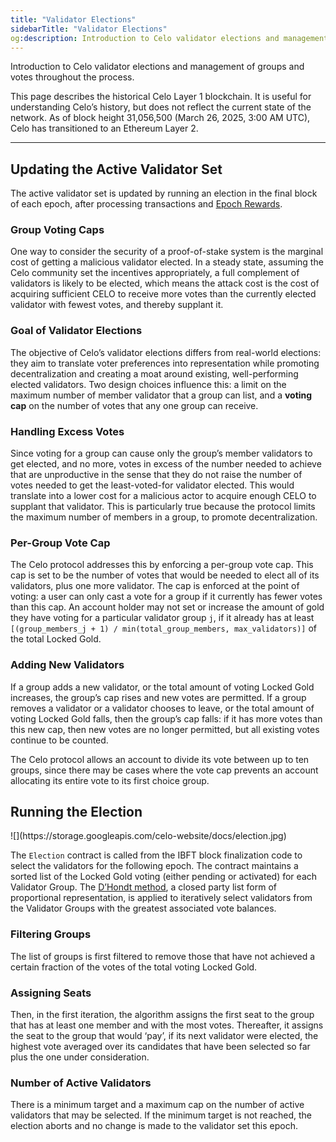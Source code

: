 ```yaml
---
title: "Validator Elections"
sidebarTitle: "Validator Elections"
og:description: Introduction to Celo validator elections and management of groups and votes throughout the process.
---
```


Introduction to Celo validator elections and management of groups and votes throughout the process.

<Warning>
This page describes the historical Celo Layer 1 blockchain. It is useful for understanding Celo’s history, but does not reflect the current state of the network. As of block height 31,056,500 (March 26, 2025, 3:00 AM UTC), Celo has transitioned to an Ethereum Layer 2.
</Warning>

---

## Updating the Active Validator Set

The active validator set is updated by running an election in the final block of each epoch, after processing transactions and [Epoch Rewards](/what-is-celo/about-celo-l1/protocol/pos/epoch-rewards).

### Group Voting Caps

One way to consider the security of a proof-of-stake system is the marginal cost of getting a malicious validator elected. In a steady state, assuming the Celo community set the incentives appropriately, a full complement of validators is likely to be elected, which means the attack cost is the cost of acquiring sufficient CELO to receive more votes than the currently elected validator with fewest votes, and thereby supplant it.

### Goal of Validator Elections

The objective of Celo’s validator elections differs from real-world elections: they aim to translate voter preferences into representation while promoting decentralization and creating a moat around existing, well-performing elected validators. Two design choices influence this: a limit on the maximum number of member validator that a group can list, and a **voting cap** on the number of votes that any one group can receive.

### Handling Excess Votes

Since voting for a group can cause only the group’s member validators to get elected, and no more, votes in excess of the number needed to achieve that are unproductive in the sense that they do not raise the number of votes needed to get the least-voted-for validator elected. This would translate into a lower cost for a malicious actor to acquire enough CELO to supplant that validator. This is particularly true because the protocol limits the maximum number of members in a group, to promote decentralization.

### Per-Group Vote Cap

The Celo protocol addresses this by enforcing a per-group vote cap. This cap is set to be the number of votes that would be needed to elect all of its validators, plus one more validator. The cap is enforced at the point of voting: a user can only cast a vote for a group if it currently has fewer votes than this cap. An account holder may not set or increase the amount of gold they have voting for a particular validator group `j`, if it already has at least `[(group_members_j + 1) / min(total_group_members, max_validators)]` of the total Locked Gold.

### Adding New Validators

If a group adds a new validator, or the total amount of voting Locked Gold increases, the group’s cap rises and new votes are permitted. If a group removes a validator or a validator chooses to leave, or the total amount of voting Locked Gold falls, then the group’s cap falls: if it has more votes than this new cap, then new votes are no longer permitted, but all existing votes continue to be counted.

The Celo protocol allows an account to divide its vote between up to ten groups, since there may be cases where the vote cap prevents an account allocating its entire vote to its first choice group.

## Running the Election

<Frame>
![](https://storage.googleapis.com/celo-website/docs/election.jpg)
</Frame>

The `Election` contract is called from the IBFT block finalization code to select the validators for the following epoch. The contract maintains a sorted list of the Locked Gold voting (either pending or activated) for each Validator Group. The [D’Hondt method](https://wikipedia.org/wiki/D'Hondt_method), a closed party list form of proportional representation, is applied to iteratively select validators from the Validator Groups with the greatest associated vote balances.

### Filtering Groups

The list of groups is first filtered to remove those that have not achieved a certain fraction of the votes of the total voting Locked Gold.

### Assigning Seats

Then, in the first iteration, the algorithm assigns the first seat to the group that has at least one member and with the most votes. Thereafter, it assigns the seat to the group that would ‘pay’, if its next validator were elected, the highest vote averaged over its candidates that have been selected so far plus the one under consideration.

### Number of Active Validators

There is a minimum target and a maximum cap on the number of active validators that may be selected. If the minimum target is not reached, the election aborts and no change is made to the validator set this epoch.